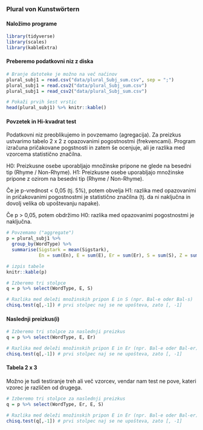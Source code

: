 
### Plural von Kunstwörtern

#### Naložimo programe

```r
library(tidyverse)
library(scales)
library(kableExtra)
```

#### Preberemo podatkovni niz z diska

```r
# Branje datoteke je možno na več načinov
plural_subj1 = read.csv("data/plural_Subj_sum.csv", sep = ";")
plural_subj1 = read.csv2("data/plural_Subj_sum.csv")
plural_subj1 = read_csv2("data/plural_Subj_sum.csv")

# Pokaži prvih šest vrstic
head(plural_subj1) %>% knitr::kable()

```

#### Povzetek in Hi-kvadrat test

Podatkovni niz preoblikujemo in povzemamo (agregacija). 
Za preizkus ustvarimo tabelo 2 x 2 z opazovanimi pogostnostmi (frekvencami).
Program izračuna pričakovane pogstnosti in zatem še ocenjuje, ali je razlika med vzorcema statistično značilna.

H0: Preizkusne osebe uporabljajo množinske pripone ne glede na besedni tip (Rhyme / Non-Rhyme).
H1: Preizkusne osebe uporabljajo množinske pripone z ozirom na besedni tip (Rhyme / Non-Rhyme).

Če je p-vrednost < 0,05 (tj. 5%), potem obvelja H1: razlika med opazovanimi in pričakovanimi pogostnostmi je statistično značilna (tj. da ni naključna in dovolj velika ob upoštevanju napake). 

Če p > 0,05, potem obdržimo H0: razlika med opazovanimi pogostnostmi je naključna.

```r
# Povzemamo ("aggregate")
p = plural_subj1 %>% 
  group_by(WordType) %>% 
  summarise(Sigstark = mean(Sigstark),
            En = sum(En), E = sum(E), Er = sum(Er), S = sum(S), Z = sum(Z)) 

# izpis tabele
knitr::kable(p)

# Izberemo tri stolpce
q = p %>% select(WordType, E, S)

# Razlika med deleži množinskih pripon E in S (npr. Bal-e oder Bal-s)
chisq.test(q[,-1]) # prvi stolpec naj se ne upošteva, zato [, -1]

```

#### Naslednji preizkus(i)

```r
# Izberemo tri stolpce za naslednji preizkus
q = p %>% select(WordType, E, Er)

# Razlika med deleži množinskih pripon E in Er (npr. Bal-e oder Bal-er)
chisq.test(q[,-1]) # prvi stolpec naj se ne upošteva, zato [, -1]

```

#### Tabela 2 x 3

Možno je tudi testiranje treh ali več vzorcev, vendar nam test ne pove, kateri vzorec je različen od drugega.

```r
# Izberemo tri stolpce za naslednji preizkus
q = p %>% select(WordType, Er, E, S)

# Razlika med deleži množinskih pripon E in Er (npr. Bal-e oder Bal-er)
chisq.test(q[,-1]) # prvi stolpec naj se ne upošteva, zato [, -1]

```

